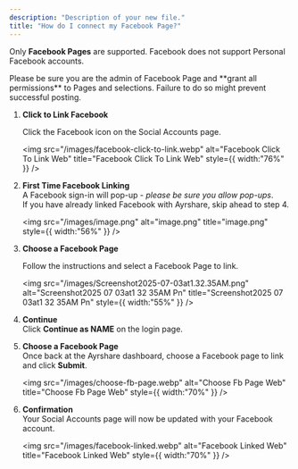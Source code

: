 ```yaml
---
description: "Description of your new file."
title: "How do I connect my Facebook Page?"
---
```


Only **Facebook Pages** are supported. Facebook does not support Personal Facebook accounts.

<Tip>
  Please be sure you are the admin of Facebook Page and **grant all permissions** to Pages and selections. Failure to do so might prevent successful posting.
</Tip>

1. **Click to Link Facebook**

   Click the Facebook icon on the Social Accounts page.

   <img
     src="/images/facebook-click-to-link.webp"
     alt="Facebook Click To Link Web"
     title="Facebook Click To Link Web"
     style={{ width:"76%" }}
   />


2. **First Time Facebook Linking**\
   A Facebook sign-in will pop-up - _please be sure you allow pop-ups_.\
   If you have already linked Facebook with Ayrshare, skip ahead to step 4.

   <img
     src="/images/image.png"
     alt="image.png"
     title="image.png"
     style={{ width:"56%" }}
   />


3. **Choose a Facebook Page**

   Follow the instructions and select a Facebook Page to link.

   <img
     src="/images/Screenshot2025-07-03at1.32.35AM.png"
     alt="Screenshot2025 07 03at1 32 35AM Pn"
     title="Screenshot2025 07 03at1 32 35AM Pn"
     style={{ width:"55%" }}
   />
4. **Continue**\
   Click **Continue as NAME** on the login page.
5. **Choose a Facebook Page**\
   Once back at the Ayrshare dashboard, choose a Facebook page to link and click **Submit**.

   <img
     src="/images/choose-fb-page.webp"
     alt="Choose Fb Page Web"
     title="Choose Fb Page Web"
     style={{ width:"70%" }}
   />
6. **Confirmation**\
   Your Social Accounts page will now be updated with your Facebook account.

   <img
     src="/images/facebook-linked.webp"
     alt="Facebook Linked Web"
     title="Facebook Linked Web"
     style={{ width:"70%" }}
   />